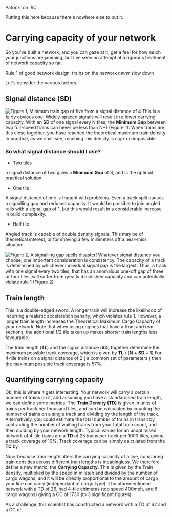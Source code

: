 Patrick` on IRC

Putting this here because there's nowhere else to put it.


=Carrying capacity of your network=

So you've built a network, and you can gaze at it, get a feel for how much your junctions are jamming, but I've seen no attempt at a rigorous treatment of network capacity so far.

Rule 1 of good network design: trains on the network ''never'' slow down

Let's consider the various factors.


==Signal distance (SD)==

[[File:en/Community/Pat Fig1.png|frame|right|Figure 1, Minimum train gap of five from a signal distance of 4]]
This is a fairly obvious one. Widely-spaced signals will result in a lower carrying capacity. With an '''SD''' of one signal every N tiles, the '''Minimum Gap''' between two full-speed trains can never be less than N+1 (Figure 1). When trains are this close together, you have reached the theoretical maximum train density. In practice, as we shall see, reaching this density is nigh-on impossible. 


===So what signal distance should I use?===

* Two tiles
a signal distance of two gives a '''Minimum Gap''' of 3, and is the optimal practical solution. 

*One tile
A signal distance of one is fraught with problems. Even a track split causes a signalling gap and reduced capacity. It would be possible to join angled rails with a signal gap of 1, but this would result in a considerable increase in build complexity.

* Half tile
Angled track is capable of double density signals. This may be of theoretical interest, or for shaving a few millimeters off a near-miss situation.

[[File:en/Community/Pat Fig2.png|frame|right|Figure 2, A signalling gap spells disaster!]]
Whatever signal distance you choose, one important consideration is consistency. The capacity of a track is determined by whichever individual signal gap is the largest. Thus, a track with one signal every two tiles, that has an anomalous one-off gap of three or four tiles, will suffer from greatly diminished capacity and can potentially violate rule 1 (Figure 2)


==Train length==

This is a double-edged sword. A longer train will increase the likelihood of incurring a realistic acceleration penalty, which violates rule 1. However, a longer train length increases the Theoretical Maximum Cargo Capacity of your network. Note that when using engines that have a front and rear sections, the additional 1/2 tile taken up makes shorter train lengths less favourable. 

The train length ('''TL''') and the signal distance ('''SD''') together determine the maximum possible track coverage, which is given by '''TL''' / ('''N''' + '''SD''' + 1)
For 4-tile trains on a signal distance of 2 ( a common set of parameters ) then the maximum possible track coverage is 57%.


==Quantifying carrying capacity==

Ok, this is where it gets interesting.
Your network will carry a certain number of trains on it, and assuming you have a standardised train length, we can define some metrics. The '''Train Density (TD)''' is given in units of trains per track per thousand tiles, and can be calculated by counting the number of trains on a single track and dividing by the length of the track. 
Alternatively, you could estimate the total number of trains in transit by subtracting the number of waiting trains from your total train count, and then dividing by your network length. 
Typical values for an unoptimised network of 4-tile trains are a '''TD''' of 25 trains per track per 1000 tiles, giving a track coverage of 10%. 
Track coverage can be simply calculated from the '''TC''' by 

Now, because train length alters the carrying capacity of a line, comparing train densities across different train lengths is meaningless. We therefore define a new metric, the '''Carrying Capacity'''. This is given by the Train density, multiplied by the speed in miles/h and divided by the number of cargo wagons, and it will be directly proportional to the amount of cargo your line can carry (independant of cargo type). 
The aforementioned network with a TD of 26, had 4-tile chimeras (top speed 400mph, and 6 cargo wagons) giving a CC of 1730 (to 3 significant figures)

As a challenge, this scientist has constructed a network with a TD of 62 and a CC of